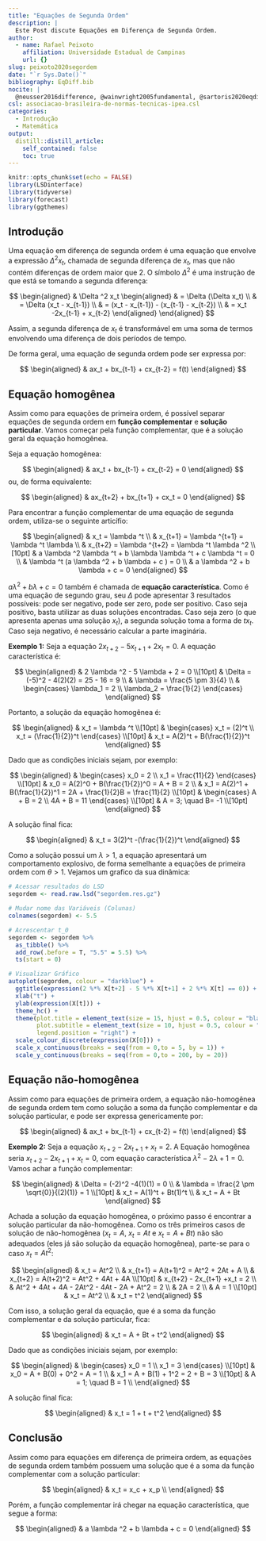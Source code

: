 ```yaml
---
title: "Equações de Segunda Ordem"
description: |
  Este Post discute Equações em Diferença de Segunda Ordem.
author:
  - name: Rafael Peixoto
    affiliation: Universidade Estadual de Campinas
    url: {}
slug: peixoto2020segordem
date: "`r Sys.Date()`"
bibliography: EqDiff.bib
nocite: | 
  @neusser2016difference, @wainwright2005fundamental, @sartoris2020eqdifseg
csl: associacao-brasileira-de-normas-tecnicas-ipea.csl
categories:
  - Introdução
  - Matemática
output:
  distill::distill_article:
    self_contained: false
    toc: true
---
```


```r
knitr::opts_chunk$set(echo = FALSE)
library(LSDinterface)
library(tidyverse)
library(forecast)
library(ggthemes)
```


## Introdução

Uma equação em diferença de segunda ordem é uma equação que envolve a expressão $\Delta ^2 x_t$, chamada de segunda diferença de $x_t$, mas que não contém diferenças de ordem maior que $2$. O símbolo $\Delta ^2$ é uma instrução de que está se tomando a segunda diferença:

$$
\begin{aligned}
& \Delta ^2 x_t 
\begin{aligned}
& = \Delta (\Delta x_t) \\
& = \Delta (x_t - x_{t-1}) \\
& = (x_t - x_{t-1}) - (x_{t-1} - x_{t-2}) \\
& = x_t -2x_{t-1} + x_{t-2}
\end{aligned}
\end{aligned}
$$

Assim, a segunda diferença de $x_t$ é transformável em uma soma de termos envolvendo uma diferença de dois períodos de tempo.

De forma geral, uma equação de segunda ordem pode ser expressa por:

$$
\begin{aligned}
& ax_t + bx_{t-1} + cx_{t-2} = f(t)
\end{aligned}
$$

## Equação homogênea

Assim como para equações de primeira ordem, é possível separar equações de segunda ordem em **função complementar** e **solução particular**. Vamos começar pela função complementar, que é a solução geral da equação homogênea. 

Seja a equação homogênea:

$$
\begin{aligned}
& ax_t + bx_{t-1} + cx_{t-2} = 0
\end{aligned}
$$
ou, de forma equivalente:

$$
\begin{aligned}
& ax_{t+2} + bx_{t+1} + cx_t = 0
\end{aligned}
$$

Para encontrar a função complementar de uma equação de segunda ordem, utiliza-se o seguinte articífio:


$$
\begin{aligned}
& x_t = \lambda ^t \\
& x_{t+1} = \lambda ^{t+1} = \lambda ^t \lambda \\
& x_{t+2} = \lambda ^{t+2} = \lambda ^t \lambda ^2 \\[10pt]
& a \lambda ^2 \lambda ^t + b \lambda \lambda ^t + c \lambda ^t = 0 \\
& \lambda ^t (a \lambda ^2 + b \lambda + c ) = 0 \\
& a \lambda ^2 + b \lambda + c  = 0
\end{aligned}
$$

$a \lambda ^2 + b \lambda + c  = 0$ também é chamada de **equação característica**. Como é uma equação de segundo grau, seu $\Delta$ pode apresentar $3$ resultados possíveis: pode ser negativo, pode ser zero, pode ser positivo. Caso seja positivo, basta utilizar as duas soluções encontradas. Caso seja zero (o que apresenta apenas uma solução $x_t$), a segunda solução toma a forma de $tx_t$. Caso seja negativo, é necessário calcular a parte imaginária.  

**Exemplo 1:** Seja a equação $2x_{t+2} - 5x_{t+1} + 2x_t = 0$. A equação característica é:

$$
\begin{aligned}
& 2 \lambda ^2 - 5 \lambda + 2 = 0 \\[10pt]
& \Delta = (-5)^2 - 4(2)(2) = 25 - 16 = 9 \\
& \lambda = \frac{5 \pm 3}{4} \\
& \begin{cases}
\lambda_1 = 2 \\
\lambda_2 = \frac{1}{2}
\end{cases}
\end{aligned}
$$

Portanto, a solução da equação homogênea é:

$$
\begin{aligned}
& x_t = \lambda ^t \\[10pt]
& \begin{cases}
x_t = (2)^t \\
x_t = (\frac{1}{2})^t
\end{cases} \\[10pt]
& x_t = A(2)^t + B(\frac{1}{2})^t
\end{aligned}
$$

Dado que as condições iniciais sejam, por exemplo:

$$
\begin{aligned}
& \begin{cases}
x_0 = 2 \\
x_1 = \frac{11}{2}
\end{cases} \\[10pt]
& x_0 = A(2)^0 + B(\frac{1}{2})^0 = A + B = 2 \\
& x_1 = A(2)^1 + B(\frac{1}{2})^1 = 2A + \frac{1}{2}B = \frac{11}{2} \\[10pt]
& \begin{cases}
A + B = 2 \\
4A + B = 11 
\end{cases} \\[10pt]
& A = 3; \quad B= -1 \\[10pt]
\end{aligned}
$$

A solução final fica:

$$
\begin{aligned}
& x_t = 3(2)^t -(\frac{1}{2})^t
\end{aligned}
$$

Como a solução possui um $\lambda > 1$, a equação apresentará um comportamento explosivo, de forma semelhante a equações de primeira ordem com $\theta >1$. Vejamos um grafico da sua dinâmica:

```r
# Acessar resultados do LSD
segordem <- read.raw.lsd("segordem.res.gz")

# Mudar nome das Variáveis (Colunas)
colnames(segordem) <- 5.5

# Acrescentar t_0
segordem <- segordem %>%
  as_tibble() %>%
  add_row(.before = T, "5.5" = 5.5) %>%
  ts(start = 0)

# Visualizar Gráfico
autoplot(segordem, colour = "darkblue") +
  ggtitle(expression(2 %*% X[t+2] - 5 %*% X[t+1] + 2 %*% X[t] == 0)) +
  xlab("t") +
  ylab(expression(X[t])) +
  theme_hc() +
  theme(plot.title = element_text(size = 15, hjust = 0.5, colour = "black"),
        plot.subtitle = element_text(size = 10, hjust = 0.5, colour = "darkblue"),
        legend.position = "right") +
  scale_colour_discrete(expression(X[0])) +
  scale_x_continuous(breaks = seq(from = 0,to = 5, by = 1)) +
  scale_y_continuous(breaks = seq(from = 0,to = 200, by = 20))
```


## Equação não-homogênea

Assim como para equações de primeira ordem, a equação não-homogênea de segunda ordem tem como solução a soma da função complementar e da solução particular, e pode ser expressa genericamente por:

$$
\begin{aligned}
& ax_t + bx_{t-1} + cx_{t-2} = f(t)
\end{aligned}
$$

**Exemplo 2:** Seja a equação $x_{t+2} - 2x_{t+1} +x_t = 2$. A Equação homogênea seria $x_{t+2} - 2x_{t+1} +x_t = 0$, com equação característica $\lambda^2 - 2\lambda + 1 = 0$. Vamos achar a função complementar:

$$
\begin{aligned}
& \Delta = (-2)^2 -4(1)(1) = 0 \\
& \lambda = \frac{2 \pm \sqrt{0}}{(2)(1)} = 1 \\[10pt]
& x_t = A(1)^t + Bt(1)^t \\
& x_t = A + Bt
\end{aligned}
$$

Achada a solução da equação homogênea, o próximo passo é encontrar a solução particular da não-homogênea. Como os três primeiros casos de solução de não-homogênea ($x_t = A$, $x_t = At$ e $x_t = A + Bt$) não são adequados (eles já são solução da equação homogênea), parte-se para o caso $x_t = At^2$:

$$
\begin{aligned}
& x_t = At^2 \\
& x_{t+1} = A(t+1)^2 = At^2 + 2At + A \\
& x_{t+2} = A(t+2)^2 = At^2 + 4At + 4A \\[10pt]
& x_{t+2} - 2x_{t+1} +x_t = 2 \\
& At^2 + 4At + 4A - 2At^2 - 4At - 2A + At^2 = 2 \\
& 2A = 2 \\
& A = 1 \\[10pt]
& x_t = At^2 \\
& x_t = t^2
\end{aligned}
$$

Com isso, a solução geral da equação, que é a soma da função complementar e da solução particular, fica:

$$
\begin{aligned}
& x_t = A + Bt + t^2
\end{aligned}
$$

Dado que as condições iniciais sejam, por exemplo:

$$
\begin{aligned}
& \begin{cases}
x_0 = 1 \\
x_1 = 3
\end{cases} \\[10pt]
& x_0 = A + B(0) + 0^2 = A = 1 \\
& x_1 = A + B(1) + 1^2 = 2 + B = 3 \\[10pt]
& A = 1; \quad B = 1 \\
\end{aligned}
$$

A solução final fica:

$$
\begin{aligned}
& x_t = 1 + t + t^2
\end{aligned}
$$

## Conclusão

Assim como para equações em diferença de primeira ordem, as equações de segunda ordem também possuem uma solução que é a soma da função complementar com a solução particular:

$$
\begin{aligned}
& x_t = x_c + x_p \\
\end{aligned}
$$

Porém, a função complementar irá chegar na equação característica, que segue a forma:

$$
\begin{aligned}
& a \lambda ^2 + b \lambda + c  = 0
\end{aligned}
$$





